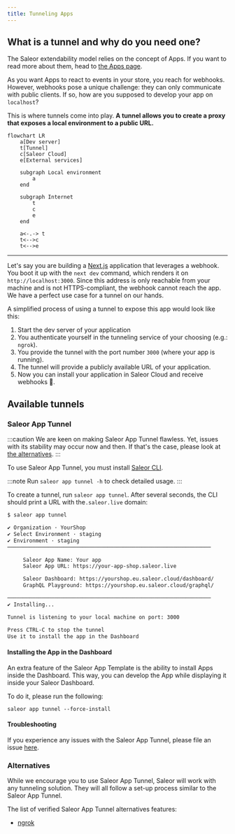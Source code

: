 ```yaml
---
title: Tunneling Apps
---
```


## What is a tunnel and why do you need one?

The Saleor extendability model relies on the concept of Apps. If you want to read more about them, head to [the Apps page](developer/extending/apps/key-concepts.mdx).

As you want Apps to react to events in your store, you reach for webhooks. However, webhooks pose a unique challenge: they can only communicate with public clients. If so, how are you supposed to develop your app on `localhost`?

This is where tunnels come into play. **A tunnel allows you to create a proxy that exposes a local environment to a public URL.**

```mermaid
flowchart LR
    a[Dev server]
    t[Tunnel]
    c[Saleor Cloud]
    e[External services]

    subgraph Local environment
        a
    end

    subgraph Internet
        t
        c
        e
    end

    a<-.-> t
    t<-->c
    t<-->e
```

---

Let's say you are building a [Next.js](https://nextjs.org/) application that leverages a webhook. You boot it up with the `next dev` command, which renders it on `http://localhost:3000`. Since this address is only reachable from your machine and is not HTTPS-compliant, the webhook cannot reach the app. We have a perfect use case for a tunnel on our hands.

A simplified process of using a tunnel to expose this app would look like this:

1. Start the dev server of your application
2. You authenticate yourself in the tunneling service of your choosing (e.g.: `ngrok`).
3. You provide the tunnel with the port number `3000` (where your app is running).
4. The tunnel will provide a publicly available URL of your application.
5. Now you can install your application in Saleor Cloud and receive webhooks 🎉.

## Available tunnels

### Saleor App Tunnel

:::caution
We are keen on making Saleor App Tunnel flawless. Yet, issues with its stability may occur now and then. If that's the case, please look at [the alternatives](#alternatives).
:::

To use Saleor App Tunnel, you must install [Saleor CLI](https://www.npmjs.com/package/@saleor/cli).

:::note
Run `saleor app tunnel -h` to check detailed usage.
:::

To create a tunnel, run `saleor app tunnel`. After several seconds, the CLI should print a URL with the`.saleor.live` domain:

```bash
$ saleor app tunnel

✔ Organization · YourShop
✔ Select Environment · staging
✔ Environment · staging
─────────────────────────────────────────────────────────────────

     Saleor App Name: Your app
     Saleor App URL: https://your-app-shop.saleor.live

     Saleor Dashboard: https://yourshop.eu.saleor.cloud/dashboard/
     GraphQL Playground: https://yourshop.eu.saleor.cloud/graphql/

─────────────────────────────────────────────────────────────────
✔ Installing...

Tunnel is listening to your local machine on port: 3000

Press CTRL-C to stop the tunnel
Use it to install the app in the Dashboard

```

#### Installing the App in the Dashboard

An extra feature of the Saleor App Template is the ability to install Apps inside the Dashboard. This way, you can develop the App while displaying it inside your Saleor Dashboard.

To do it, please run the following:

```
saleor app tunnel --force-install
```

#### Troubleshooting

If you experience any issues with the Saleor App Tunnel, please file an issue [here](https://github.com/saleor/saleor-cli/issues/new?assignees=&labels=bug,tunnel&template=cli-bug-report.md&title=).

### Alternatives

While we encourage you to use Saleor App Tunnel, Saleor will work with any tunneling solution. They will all follow a set-up process similar to the Saleor App Tunnel.

The list of verified Saleor App Tunnel alternatives features:

- [ngrok](https://ngrok.com/)
